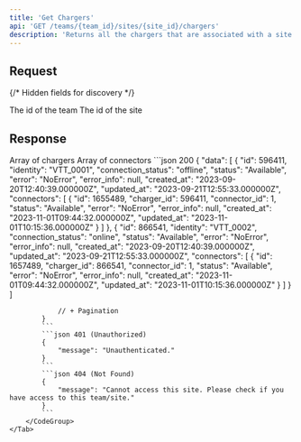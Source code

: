 ```yaml
---
title: 'Get Chargers'
api: 'GET /teams/{team_id}/sites/{site_id}/chargers'
description: 'Returns all the chargers that are associated with a site.'
---
```

## Request
{/* Hidden fields for discovery */}
<ParamField path="team_id" type="integer" hidden required/>
<ParamField path="site_id" type="integer" hidden required/>
<Snippet file="hidden-pagination-fields.mdx"/>

<Tabs>
    <Tab title="Path">
        <ParamField path="team_id" type="integer" required>
            The id of the team
        </ParamField>
        <ParamField path="site_id" type="integer" required>
            The id of the site
        </ParamField>
    </Tab>
    <Tab title="Query">
        <Snippet file="pagination-fields.mdx"/>
    </Tab>
</Tabs>

## Response
<Tabs>
    <Tab title="Data">
        <ResponseField name="data" type="Charger[]">
            Array of chargers
            <Expandable title="Charger">
                <Snippet file="types/Charger/Charger.mdx"/>
                <ResponseField name="connectors" type="ChargerConnector[]">
                    Array of connectors
                    <Expandable title="Charger">
                        <Snippet file="types/Charger/ChargerConnector.mdx"/>
                    </Expandable>
                </ResponseField>
            </Expandable>
        </ResponseField>
    </Tab>
    <Tab title="Example">
        <CodeGroup>
            ```json 200
            {
                "data": [
                    {
                        "id": 596411,
                        "identity": "VTT_0001",
                        "connection_status": "offline",
                        "status": "Available",
                        "error": "NoError",
                        "error_info": null,
                        "created_at": "2023-09-20T12:40:39.000000Z",
                        "updated_at": "2023-09-21T12:55:33.000000Z",
                        "connectors": [
                            {
                                "id": 1655489,
                                "charger_id": 596411,
                                "connector_id": 1,
                                "status": "Available",
                                "error": "NoError",
                                "error_info": null,
                                "created_at": "2023-11-01T09:44:32.000000Z",
                                "updated_at": "2023-11-01T10:15:36.000000Z"
                            }
                        ]
                    },
                    {
                        "id": 866541,
                        "identity": "VTT_0002",
                        "connection_status": "online",
                        "status": "Available",
                        "error": "NoError",
                        "error_info": null,
                        "created_at": "2023-09-20T12:40:39.000000Z",
                        "updated_at": "2023-09-21T12:55:33.000000Z",
                        "connectors": [
                            {
                                "id": 1657489,
                                "charger_id": 866541,
                                "connector_id": 1,
                                "status": "Available",
                                "error": "NoError",
                                "error_info": null,
                                "created_at": "2023-11-01T09:44:32.000000Z",
                                "updated_at": "2023-11-01T10:15:36.000000Z"
                            }
                        ]
                    }
                ]

                // + Pagination
            }
            ```
            ```json 401 (Unauthorized)
            {
                "message": "Unauthenticated."
            }
            ```
            ```json 404 (Not Found)
            {
                "message": "Cannot access this site. Please check if you have access to this team/site."
            }
            ```
        </CodeGroup>
    </Tab>
</Tabs>